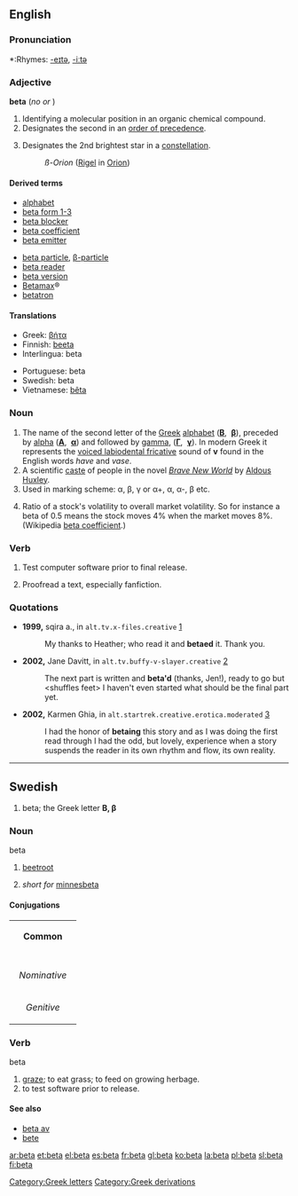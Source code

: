 {{see|bêta}}
{{letter_disp2|alpha|[[image:Greek_uc_beta.png|36px]][[image:Greek_lc_beta.png|27px]] |gamma|βήτα|Β|β}}
==English==

===Pronunciation===
*:Rhymes: [[Rhymes:English:-eɪtə|-eɪtə]], [[Rhymes:English:-iːtə|-iːtə]]

===Adjective===
'''beta'''  (''no'' {{compar}} ''or'' {{superl}})

# Identifying a molecular position in an organic chemical compound.
# Designates the second in an [[order of precedence]].
# {{star}} Designates the 2nd brightest star in a [[constellation]].
#: ''ß-Orion''  ([[Rigel]] in [[Orion]])

====Derived terms====
{{top}}
*[[alphabet]]
*[[beta form 1-3]]
*[[beta blocker]]
*[[beta coefficient]]
*[[beta emitter]]
{{mid}}
*[[beta particle]], [[β-particle]]
*[[beta reader]]
*[[beta version]]
*[[Betamax]]®
*[[betatron]]
{{bottom}}

====Translations====
{{top}}
*Greek: [[βήτα]] {{n}}
*Finnish: [[beeta]]
*Interlingua: beta
{{mid}}
*Portuguese: beta {{m}}
*Swedish: beta
*Vietnamese: [[bêta]]
{{bottom}}

===Noun===
{{en-noun-reg}}

# The name of the second letter of the [[Greek]] [[alphabet]] ('''[[Β]]''', &nbsp;'''[[β]]'''), preceded by [[alpha]] ('''[[Α]]''', &nbsp;'''[[α]]''') and followed by [[gamma]], ('''[[Γ]]''', &nbsp;'''[[γ]]'''). In modern Greek it represents the [[w:Voiced labiodental fricative|voiced labiodental fricative]] sound of '''v''' found in the English words ''have'' and ''vase''.
# A scientific [[caste]] of people in the novel ''[[w:Brave New World|Brave New World]]'' by [[w:Aldous Huxley|Aldous Huxley]].
# Used in marking scheme: α, β, γ or α+, α, α-, β etc.
# {{finance}} Ratio of a stock's volatility to overall market volatility.  So for instance a beta of 0.5 means the stock moves 4% when the market moves 8%.  (Wikipedia [[w:beta coefficient|beta coefficient]].)

===Verb===
{{en-verb}}

# Test computer software prior to final release.
# {{italbrac|perhaps chiefly Internet}} Proofread a text, especially fanfiction.

===Quotations===
{{timeline|
1900s=1999|
2000s=2002}}
* '''1999,''' sqira a., in <tt>alt.tv.x-files.creative</tt> [http://groups.google.com/group/alt.tv.x-files.creative/msg/29d32d27e61755f2?dmode=source]
*: My thanks to Heather; who read it and '''betaed''' it. Thank you.
* '''2002,''' Jane Davitt, in <tt>alt.tv.buffy-v-slayer.creative</tt> [http://groups.google.com/group/alt.tv.buffy-v-slayer.creative/msg/9301606b391212c0?dmode=source]
*: The next part is written and '''beta'd''' (thanks, Jen!), ready to go but &lt;shuffles feet> I haven't even started what should be the final part yet.
* '''2002,''' Karmen Ghia, in <tt>alt.startrek.creative.erotica.moderated</tt> [http://groups.google.com/group/alt.startrek.creative.erotica.moderated/msg/8405f53e8acbb0c1?dmode=source]
*: I had the honor of '''betaing''' this story and as I was doing the first read through I had the odd, but lovely, experience when a story suspends the reader in its own rhythm and flow, its own reality.

----

{{rfc|strange formatting}}
==Swedish==
#beta; the Greek letter '''Β, β'''
===Noun===
;beta
#[[beetroot]]
#{{italbrac|slang}} ''short for'' [[minnesbeta]]
====Conjugations====
{| border=1 cellspacing=0 
| bgcolor=#FFFFF0 colspan=5 align=center | '''Common''' 
|- 
|- bgcolor=#FFFFF0 align=center 
! rowspan=2 | 
| colspan=2 width=105 | ''Singular'' 
| colspan=2 | ''Plural'' 
|- bgcolor=#FFFFF0 align=center 
| width=105 | ''Indefinite'' 
| width=105 | ''Definite'' 
| width=105 | ''Indefinite'' 
|  width=105 | ''Definite'' 
|- align=center 
| width=105 bgcolor=#FFFFF0 | ''Nominative'' 
| [[beta]] 
| [[betan]] 
| [[betor]] 
| [[betorna]] 
|- align=center 
| width=105 bgcolor=#FFFFF0 | ''Genitive'' 
| [[betas]] 
| [[betans]] 
| [[betors]] 
| [[betornas]]
|} 
===Verb===
;beta
# [[graze]]; to eat grass; to feed on growing herbage.
# to test software prior to release.

====See also====
*[[beta av]]
*[[bete]]

[[Category:Greek letters]]
[[Category:Greek derivations]]

[[ar:beta]]
[[et:beta]]
[[el:beta]]
[[es:beta]]
[[fr:beta]]
[[gl:beta]]
[[ko:beta]]
[[la:beta]]
[[pl:beta]]
[[sl:beta]]
[[fi:beta]]